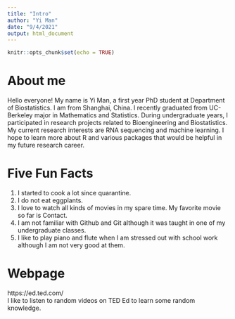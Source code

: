 ```yaml
---
title: "Intro"
author: "Yi Man"
date: "9/4/2021"
output: html_document
---
```


```r
knitr::opts_chunk$set(echo = TRUE)
```

# About me
Hello everyone! My name is Yi Man, a first year PhD student at Department of Biostatistics. I am from Shanghai, China. I recently graduated from UC-Berkeley major in Mathematics and Statistics. During undergraduate years, I participated in research projects related to Bioengineering and Biostatistics. My current research interests are RNA sequencing and machine learning. I hope to learn more about R and various packages that would be helpful in my future research career.
  
# Five Fun Facts
1. I started to cook a lot since quarantine.  
2. I do not eat eggplants.  
3. I love to watch all kinds of movies in my spare time. My favorite movie so far is Contact.  
4. I am not familiar with Github and Git although it was taught in one of my undergraduate classes.  
5. I like to play piano and flute when I am stressed out with school work although I am not very good at them.  
  
# Webpage  
https://ed.ted.com/  
I like to listen to random videos on TED Ed to learn some random knowledge.
